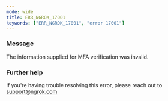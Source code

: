 ```yaml
---
mode: wide
title: ERR_NGROK_17001
keywords: ["ERR_NGROK_17001", "error 17001"]
---
```


### Message

The information supplied for MFA verification was invalid.

### Further help

If you're having trouble resolving this error, please reach out to [support@ngrok.com](mailto:support@ngrok.com?subject=Help%20with%20ERR_NGROK_17001)
